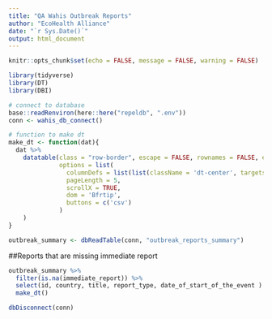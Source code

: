 ```yaml
---
title: "QA Wahis Outbreak Reports"
author: "EcoHealth Alliance"
date: "`r Sys.Date()`"
output: html_document
---
```


```r
knitr::opts_chunk$set(echo = FALSE, message = FALSE, warning = FALSE)

library(tidyverse)
library(DT)
library(DBI)

# connect to database
base::readRenviron(here::here("repeldb", ".env"))
conn <- wahis_db_connect()

# function to make dt
make_dt <- function(dat){
  dat %>%
    datatable(class = "row-border", escape = FALSE, rownames = FALSE, extensions = "Buttons", 
              options = list(
                columnDefs = list(list(className = 'dt-center', targets = 0:(dim(.)[2] - 1))),
                pageLength = 5,
                scrollX = TRUE,
                dom = 'Bfrtip',
                buttons = c('csv')
              )
    )
}
```

```r
outbreak_summary <- dbReadTable(conn, "outbreak_reports_summary") 

```
##Reports that are missing immediate report
```r
outbreak_summary %>%
  filter(is.na(immediate_report)) %>%
  select(id, country, title, report_type, date_of_start_of_the_event ) %>%
  make_dt()
```



```r
dbDisconnect(conn)
```

